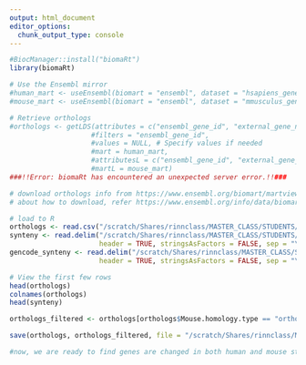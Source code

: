 ```yaml
---
output: html_document
editor_options: 
  chunk_output_type: console
---
```

```r
#BiocManager::install("biomaRt")
library(biomaRt)
```

```r
# Use the Ensembl mirror
#human_mart <- useEnsembl(biomart = "ensembl", dataset = "hsapiens_gene_ensembl", mirror = "www")
#mouse_mart <- useEnsembl(biomart = "ensembl", dataset = "mmusculus_gene_ensembl", mirror = "www")

# Retrieve orthologs
#orthologs <- getLDS(attributes = c("ensembl_gene_id", "external_gene_name"),
                    #filters = "ensembl_gene_id",
                    #values = NULL, # Specify values if needed
                    #mart = human_mart,
                    #attributesL = c("ensembl_gene_id", "external_gene_name"),
                    #martL = mouse_mart)
###!!Error: biomaRt has encountered an unexpected server error.!!###
```

```r
# download orthologs info from https://www.ensembl.org/biomart/martview
# about how to download, refer https://www.ensembl.org/info/data/biomart/how_to_use_biomart.html'

# load to R
orthologs <- read.csv("/scratch/Shares/rinnclass/MASTER_CLASS/STUDENTS/genehomies/DATA/mart_export.txt", header = TRUE, stringsAsFactors = FALSE, sep = ",")
synteny <- read.delim("/scratch/Shares/rinnclass/MASTER_CLASS/STUDENTS/genehomies/DATA/human_mouse_syntenic_lncRNA.txt",
                      header = TRUE, stringsAsFactors = FALSE, sep = "\t")
gencode_synteny <- read.delim("/scratch/Shares/rinnclass/MASTER_CLASS/STUDENTS/genehomies/DATA/GENCODEvGENCODE_orthologs_v3.txt",
                      header = TRUE, stringsAsFactors = FALSE, sep = "\t")

# View the first few rows
head(orthologs)
colnames(orthologs)
head(synteny)

orthologs_filtered <- orthologs[orthologs$Mouse.homology.type == "ortholog_one2one", ]

save(orthologs, orthologs_filtered, file = "/scratch/Shares/rinnclass/MASTER_CLASS/STUDENTS/genehomies/RESULTS/MS_vs_HS/orthologs.RData")

#now, we are ready to find genes are changed in both human and mouse stem cells
```

